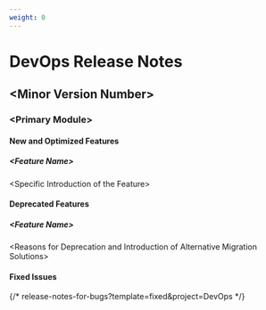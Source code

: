 ```yaml
---
weight: 0
---
```


# DevOps Release Notes

## \<Minor Version Number>

### \<Primary Module>

#### New and Optimized Features

##### \<Feature Name>

\<Specific Introduction of the Feature>

#### Deprecated Features

##### \<Feature Name>

\<Reasons for Deprecation and Introduction of Alternative Migration Solutions>

#### Fixed Issues

{/* release-notes-for-bugs?template=fixed&project=DevOps */}
